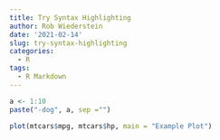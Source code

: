```yaml
---
title: Try Syntax Highlighting
author: Rob Wiederstein
date: '2021-02-14'
slug: try-syntax-highlighting
categories:
  - R
tags:
  - R Markdown
---
```


```r
a <- 1:10
paste("-dog", a, sep ="")
```

```r
plot(mtcars$mpg, mtcars$hp, main = "Example Plot")
```

